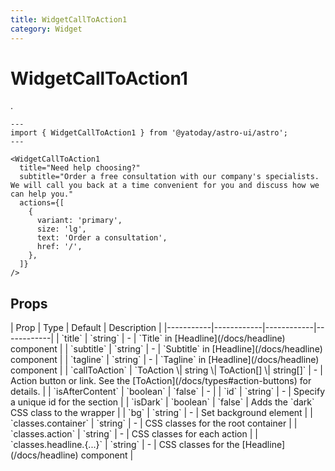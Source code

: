 ```yaml
---
title: WidgetCallToAction1
category: Widget
---
```



# WidgetCallToAction1

<SourceLink name="WidgetCallToAction1" />

.

<Demo title="">
  <WidgetCallToAction1
    title="Need help choosing?"
    subtitle="Order a free consultation with our company's specialists. We will call you back at a time convenient for you and discuss how we can help you."
    actions={[
      {
        variant: 'primary',
        size: 'lg',
        text: 'Order a consultation',
        href: '/',
      },
    ]}
  />
</Demo>

```astro
---
import { WidgetCallToAction1 } from '@yatoday/astro-ui/astro';
---

<WidgetCallToAction1
  title="Need help choosing?"
  subtitle="Order a free consultation with our company's specialists. We will call you back at a time convenient for you and discuss how we can help you."
  actions={[
    {
      variant: 'primary',
      size: 'lg',
      text: 'Order a consultation',
      href: '/',
    },
  ]}
/>
```

## Props

<div className="overflow-x-auto">
  <div className="min-w-xl">
    | Prop | Type | Default | Description |
    |-----------|------------|------------|------------|
    | `title` | `string` | - | `Title` in [Headline](/docs/headline) component |
    | `subtitle` | `string` | - | `Subtitle` in [Headline](/docs/headline) component |
    | `tagline` | `string` | - | `Tagline` in [Headline](/docs/headline) component |
    | `callToAction` | `ToAction \| string \| ToAction[] \| string[]` | - | Action button or link. See the [ToAction](/docs/types#action-buttons) for details.  |
    | `isAfterContent` | `boolean` | `false` | - |
    | `id` | `string` | - | Specify a unique id for the section |
    | `isDark` | `boolean` | `false` | Adds the `dark` CSS class to the wrapper |
    | `bg` | `string` | - | Set background element |
    | `classes.container` | `string` | - | CSS classes for the root container |
    | `classes.action` | `string` | - | CSS classes for each action |
    | `classes.headline.{...}` | `string` | - | CSS classes for the [Headline](/docs/headline) component |
  </div>
</div>
